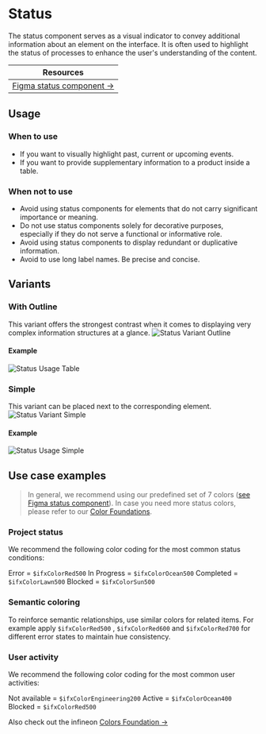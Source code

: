 

<Meta of={StatusStories} />

# Status
The status component serves as a visual indicator to convey additional information about an element on the interface. It is often used to highlight the status of processes to enhance the user's understanding of the content.

| Resources                                                                                                                                          |
|----------------------------------------------------------------------------------------------------------------------------------------------------|
| [Figma status component →](https://www.figma.com/design/zPvPwPgb4EsYFXKC2nhzSG/Infineon-DDS-%7C-Main?node-id=22477-15125&amp;t=aY9BfRC7bLZytmWu-4) |

## Usage

### When to use
- If you want to visually highlight past, current or upcoming events.
- If you want to provide supplementary information to a product inside a table.

### When not to use
- Avoid using status components for elements that do not carry significant importance or meaning.
- Do not use status components solely for decorative purposes, especially if they do not serve a functional or informative role.
- Avoid using status components to display redundant or duplicative information.
- Avoid to use long label names. Be precise and concise.

## Variants

### With Outline
This variant offers the strongest contrast when it comes to displaying very complex information structures at a glance.
<img src={StatusVariantOutline} alt="Status Variant Outline" />

#### Example
<img src={StatusUsageTable} alt="Status Usage Table" />

### Simple
This variant can be placed next to the corresponding element. 
<img src={StatusVariantSimple} alt="Status Variant Simple" />

#### Example
<img src={StatusUsageInfo} alt="Status Usage Simple" />

## Use case examples

> In general, we recommend using our predefined set of 7 colors ([see Figma status component](https://www.figma.com/design/zPvPwPgb4EsYFXKC2nhzSG/Infineon-DDS-%7C-Main?node-id=51031-10802&t=khz9mkvtcKcx9zOk-4)[](https://www.figma.com/design/zPvPwPgb4EsYFXKC2nhzSG/Infineon-DDS-%7C-Main?node-id=51031-10802&t=khz9mkvtcKcx9zOk-4)). In case you need more status colors, please refer to our [Color Foundations](https://infineon.github.io/infineon-design-system-stencil/?path=/docs/foundations-colors--development).

### Project status
We recommend the following color coding for the most common status conditions:

Error = `$ifxColorRed500`
In Progress = `$ifxColorOcean500`
Completed = `$ifxColorLawn500`
Blocked = `$ifxColorSun500`

### Semantic coloring

To reinforce semantic relationships, use similar colors for related items. For example apply `$ifxColorRed500` , `$ifxColorRed600` and `$ifxColorRed700` for different error states to maintain hue consistency.

### User activity
We recommend the following color coding for the most common user activities:

Not available = `$ifxColorEngineering200`
Active = `$ifxColorOcean400`
Blocked = `$ifxColorRed500`

Also check out the infineon [Colors Foundation →](https://infineon.github.io/infineon-design-system-stencil/?path=/docs/foundations-colors--development)